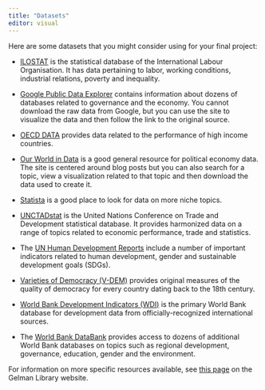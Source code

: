 ---
title: "Datasets"
editor: visual
---

Here are some datasets that you might consider using for your final
project:

-   [ILOSTAT](https://ilostat.ilo.org/) is the statistical database of
    the International Labour Organisation. It has data pertaining to
    labor, working conditions, industrial relations, poverty and
    inequality.

-   [Google Public Data
    Explorer](https://www.google.com/publicdata/directory) contains
    information about dozens of databases related to governance and the
    economy. You cannot download the raw data from Google, but you can
    use the site to visualize the data and then follow the link to the
    original source.

-   [OECD DATA](https://data.oecd.org/) provides data related to the
    performance of high income countries.

-   [Our World in Data](https://ourworldindata.org/) is a good general
    resource for political economy data. The site is centered around
    blog posts but you can also search for a topic, view a visualization
    related to that topic and then download the data used to create it.

-   [Statista](https://www-statista-com.proxygw.wrlc.org/) is a good
    place to look for data on more niche topics.

-   [UNCTADstat](http://unctadstat.unctad.org/EN/) is the United Nations
    Conference on Trade and Development statistical database. It
    provides harmonized data on a range of topics related to economic
    performance, trade and statistics.

-   The [UN Human Development
    Reports](https://hdr.undp.org/data-center/documentation-and-downloads)
    include a number of important indicators related to human
    development, gender and sustainable development goals (SDGs).

-   [Varieties of Democracy
    (V-DEM)](https://www.v-dem.net/data/the-v-dem-dataset/) provides
    original measures of the quality of democracy for every country
    dating back to the 18th century.

-   [World Bank Development Indicators
    (WDI)](https://databank-worldbank-org.proxygw.wrlc.org/reports.aspx?source=world-development-indicators)
    is the primary World Bank database for development data from
    officially-recognized international sources.

-   The [World Bank
    DataBank](https://databank-worldbank-org.proxygw.wrlc.org/home)
    provides access to dozens of additional World Bank databases on
    topics such as regional development, governance, education, gender
    and the environment.

For information on more specific resources available, see [this
page](https://libguides.gwu.edu/datasetsdatabases) on the Gelman Library
website.
